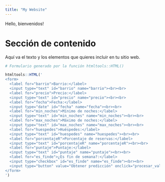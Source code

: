 ```yaml
---
title: "My Website"
---
```


Hello, bienvenidos!

# Sección de contenido

Aquí va el texto y los elementos que quieres incluir en tu sitio web.

```r
# Formulario generado por la función htmltools::HTML()

htmltools::HTML('
<form>
  <label for="barrio">Barrio:</label>
  <input type="text" id="barrio" name="barrio"><br><br>
  <label for="precio">Precio:</label>
  <input type="text" id="precio" name="precio"><br><br>
  <label for="fecha">Fecha:</label>
  <input type="date" id="fecha" name="fecha"><br><br>
  <label for="min_noches">Mínimo de noches:</label>
  <input type="text" id="min_noches" name="min_noches"><br><br>
  <label for="max_noches">Máximo de noches:</label>
  <input type="text" id="max_noches" name="max_noches"><br><br>
  <label for="huespedes">Huéspedes:</label>
  <input type="text" id="huespedes" name="huespedes"><br><br>
  <label for="porcentajeR">Porcentaje de reservas:</label>
  <input type="text" id="porcentajeR" name="porcentajeR"><br><br>
  <label for="puntaje">Puntaje:</label>
  <input type="text" id="puntaje" name="puntaje"><br><br>
  <label for="es_finde">¿Es fin de semana?:</label>
  <input type="checkbox" id="es_finde" name="es_finde"><br><br>
  <input type="button" value="Obtener predicción" onclick="procesar_valores()"><br><br>
</form>
')


```

